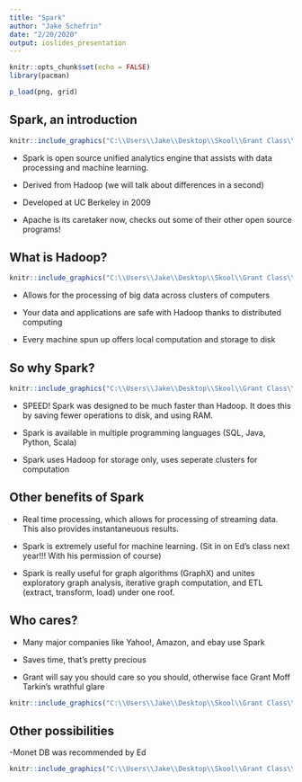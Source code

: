 ```yaml
---
title: "Spark"
author: "Jake Schefrin"
date: "2/20/2020"
output: ioslides_presentation
---
```


```r
knitr::opts_chunk$set(echo = FALSE)
library(pacman)

p_load(png, grid)


```

## Spark, an introduction
```r
knitr::include_graphics("C:\\Users\\Jake\\Desktop\\Skool\\Grant Class\\presentations\\jake_schefrin_spark_files\\figure-html\\spark_logo_2x.png")
```

- Spark is open source unified analytics engine that assists with data processing and machine learning.

- Derived from Hadoop (we will talk about differences in a second)

- Developed at UC Berkeley in 2009

- Apache is its caretaker now, checks out some of their other open source programs!

## What is Hadoop?

```r
knitr::include_graphics("C:\\Users\\Jake\\Desktop\\Skool\\Grant Class\\presentations\\jake_schefrin_spark_files\\figure-html\\hadoop.jpg")

```

- Allows for the processing of big data across clusters of computers 

- Your data and applications are safe with Hadoop thanks to distributed computing

- Every machine spun up offers local computation and storage to disk

## So why Spark?

```r
knitr::include_graphics("C:\\Users\\Jake\\Desktop\\Skool\\Grant Class\\presentations\\jake_schefrin_spark_files\\figure-html\\speed.jpg")
```

- SPEED! Spark was designed to be much faster than Hadoop. It does this by saving fewer operations to disk, and using RAM.

- Spark is available in multiple programming languages (SQL, Java, Python, Scala)

- Spark uses Hadoop for storage only, uses seperate clusters for computation

## Other benefits of Spark

- Real time processing, which allows for processing of streaming data. This also provides instantaneuous results.

- Spark is extremely useful for machine learning. (Sit in on Ed's class next year!!! With his permission of course)

- Spark is really useful for graph algorithms (GraphX) and unites exploratory graph analysis, iterative graph computation, and ETL (extract, transform, load) under one roof.

## Who cares?

- Many major companies like Yahoo!, Amazon, and ebay use Spark

- Saves time, that's pretty precious

- Grant will say you should care so you should, otherwise face Grant Moff Tarkin's wrathful glare

```r
knitr::include_graphics("C:\\Users\\Jake\\Desktop\\Skool\\Grant Class\\presentations\\jake_schefrin_spark_files\\figure-html\\tarkin.jpg")

```

## Other possibilities

-Monet DB was recommended by Ed

``` r

knitr::include_graphics("C:\\Users\\Jake\\Desktop\\Skool\\Grant Class\\presentations\\jake_schefrin_spark_files\\figure-html\\monetdb.png")
```
